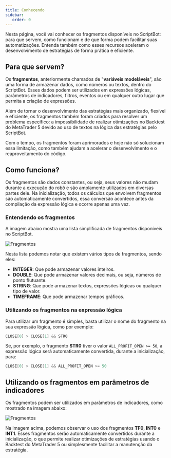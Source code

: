 ```yaml
---
title: Conhecendo
sidebar:
   order: 0
---
```


Nesta página, você vai conhecer os fragmentos disponíveis no ScriptBot: para que servem, como funcionam e de que forma podem facilitar suas automatizações. Entenda também como esses recursos aceleram o desenvolvimento de estratégias de forma prática e eficiente.

## Para que servem?

Os **fragmentos**, anteriormente chamados de "**variáveis modeláveis**", são uma forma de armazenar dados, como números ou textos, dentro do ScriptBot. Esses dados podem ser utilizados em expressões lógicas, parâmetros de indicadores, filtros, eventos ou em qualquer outro lugar que permita a criação de expressões.

Além de tornar o desenvolvimento das estratégias mais organizado, flexível e eficiente, os fragmentos também foram criados para resolver um problema específico: a impossibilidade de realizar otimizações no Backtest do MetaTrader 5 devido ao uso de textos na lógica das estratégias pelo ScriptBot.

Com o tempo, os fragmentos foram aprimorados e hoje não só solucionam essa limitação, como também ajudam a acelerar o desenvolvimento e o reaproveitamento do código.

## Como funciona?

Os fragmentos são dados constantes, ou seja, seus valores não mudam durante a execução do robô e são amplamente utilizados em diversas partes dele. Na inicialização, todos os cálculos que envolvem fragmentos são automaticamente convertidos, essa conversão acontece antes da compilação da expressão lógica e ocorre apenas uma vez.

### Entendendo os fragmentos

A imagem abaixo mostra uma lista simplificada de fragmentos disponíveis no ScriptBot.

![Fragmentos](/src/assets/Fragments.png)

Nesta lista podemos notar que existem vários tipos de fragmentos, sendo eles:

-  **INTEGER**: Que pode armazenar valores inteiros.
-  **DOUBLE**: Que pode armazenar valores decimais, ou seja, números de ponto flutuante.
-  **STRING**: Que pode armazenar textos, expressões lógicas ou qualquer tipo de valor.
-  **TIMEFRAME**: Que pode armazenar tempos gráficos.

### Utilizando os fragmentos na expressão lógica

Para utilizar um fragmento é simples, basta utilizar o nome do fragmento na sua expressão lógica, como por exemplo:

```java
CLOSE[0] > CLOSE[1] && STR0
```

Se, por exemplo, o fragmento **STR0** tiver o valor `ALL_PROFIT_OPEN >= 50`, a expressão lógica será automaticamente convertida, durante a inicialização, para:

```java
CLOSE[0] > CLOSE[1] && ALL_PROFIT_OPEN >= 50
```

## Utilizando os fragmentos em parâmetros de indicadores

Os fragmentos podem ser utilizados em parâmetros de indicadores, como mostrado na imagem abaixo:

![Fragmentos](/src/assets/Ind0.png)

Na imagem acima, podemos observar o uso dos fragmentos **TF0**, **INT0** e **INT1**. Esses fragmentos serão automaticamente convertidos durante a inicialização, o que permite realizar otimizações de estratégias usando o Backtest do MetaTrader 5 ou simplesmente facilitar a manutenção da estratégia.
